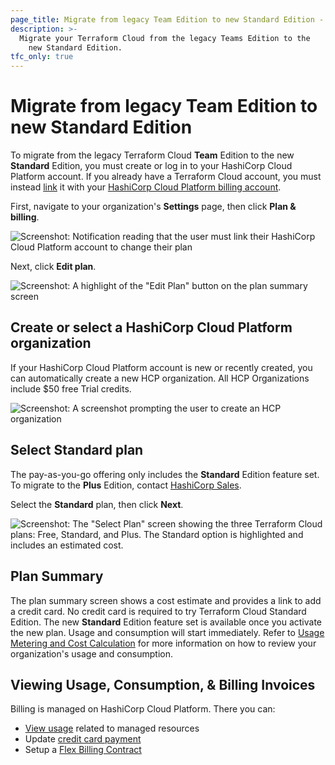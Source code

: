```yaml
---
page_title: Migrate from legacy Team Edition to new Standard Edition - Plans and Features - Terraform Cloud
description: >-
  Migrate your Terraform Cloud from the legacy Teams Edition to the 
    new Standard Edition.
tfc_only: true
---
```


# Migrate from legacy Team Edition to new Standard Edition

To migrate from the legacy Terraform Cloud **Team** Edition to the new **Standard** Edition, you must create or log in to your HashiCorp Cloud Platform account. If you already have a Terraform Cloud account, you must instead [link](/terraform/cloud-docs/users-teams-organizations/users#linked-hcp-and-terraform-cloud-accounts) it with your [HashiCorp Cloud Platform billing account](/hcp/docs/hcp/admin/billing). 

First, navigate to your organization's **Settings** page, then click **Plan & billing**.

![Screenshot: Notification reading that the user must link their HashiCorp Cloud Platform account to change their plan](/img/docs/tfc-pnb-link-hcp.png)

Next, click **Edit plan**.

![Screenshot: A highlight of the "Edit Plan" button on the plan summary screen](/img/docs/tfc-edit-plan.png)

## Create or select a HashiCorp Cloud Platform organization

If your HashiCorp Cloud Platform account is new or recently created, you can automatically create a new HCP organization. All HCP Organizations include $50 free Trial credits.  

![Screenshot: A screenshot prompting the user to create an HCP organization](/img/docs/tfc-create-hcp-org.png)

## Select Standard plan

The pay-as-you-go offering only includes the **Standard** Edition feature set.  To migrate to the **Plus** Edition, contact [HashiCorp Sales](https://www.hashicorp.com/contact-sales).

Select the **Standard** plan, then click **Next**.

![Screenshot: The "Select Plan" screen showing the three Terraform Cloud plans: Free, Standard, and Plus. The Standard option is highlighted and includes an estimated cost.](/img/docs/tfc-edit-plan-standard.png)

## Plan Summary

The plan summary screen shows a cost estimate and provides a link to add a credit card. No credit card is required to try Terraform Cloud Standard Edition.
The new **Standard** Edition feature set is available once you activate the new plan. Usage and consumption will start immediately. Refer to [Usage Metering and Cost Calculation](/hcp/docs/hcp/admin/billing/flex-billing#usage-metering-and-cost-calculation) for more information on how to review your organization's usage and consumption.

## Viewing Usage, Consumption, & Billing Invoices

Billing is managed on HashiCorp Cloud Platform. There you can:

- [View usage](/hcp/docs/hcp/admin/billing#hcp-usage) related to managed resources
- Update [credit card payment](/hcp/docs/hcp/admin/billing/payment)
- Setup a [Flex Billing Contract](/hcp/docs/hcp/admin/billing/payment#set-up-an-entitlement-or-hashicorp-flextm-billing-contract)
